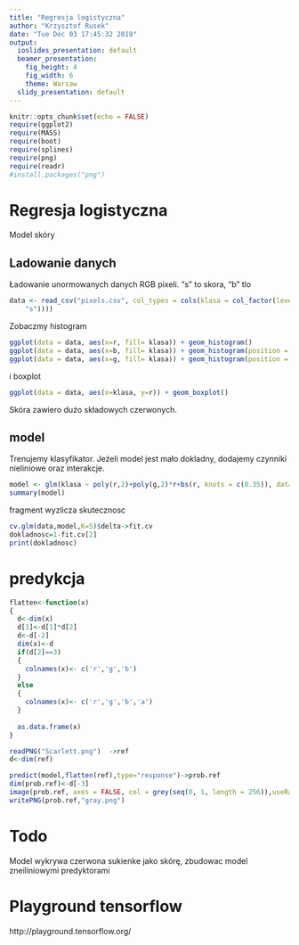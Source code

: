 ---
title: "Regresja logistyczna"
author: "Krzysztof Rusek"
date: "Tue Dec 03 17:45:32 2019"
output:
  ioslides_presentation: default
  beamer_presentation:
    fig_height: 4
    fig_width: 6
    theme: Warsaw
  slidy_presentation: default
---

```{r setup, include=FALSE}
knitr::opts_chunk$set(echo = FALSE)
require(ggplot2)
require(MASS)
require(boot)
require(splines)
require(png)
require(readr)
#install.packages("png")
```


# Regresja logistyczna

Model skóry

## Ladowanie danych

Ładowanie unormowanych danych RGB pixeli.
"s" to skora, "b" tlo
```{r}
data <- read_csv("pixels.csv", col_types = cols(klasa = col_factor(levels = c("b", 
    "s"))))
```

Zobaczmy histogram

```{r}
ggplot(data = data, aes(x=r, fill= klasa)) + geom_histogram()
ggplot(data = data, aes(x=b, fill= klasa)) + geom_histogram(position = "stack")
ggplot(data = data, aes(x=g, fill= klasa)) + geom_histogram(position = "stack")
```

 i boxplot
 
```{r}
ggplot(data = data, aes(x=klasa, y=r)) + geom_boxplot()
```
Skóra zawiero dużo składowych czerwonych.

## model

Trenujemy klasyfikator. Jeżeli model jest mało dokladny, dodajemy czynniki nieliniowe oraz interakcje.

```{r}
model <- glm(klasa ~ poly(r,2)+poly(g,2)*r+bs(r, knots = c(0.35)), data=data, family=binomial)
summary(model)
```

fragment wyzlicza skutecznosc

```{r}
cv.glm(data,model,K=5)$delta->fit.cv
dokladnosc=1-fit.cv[2]
print(dokladnosc)
```

# predykcja

```{r}
flatten<-function(x)
{
  d<-dim(x)
  d[1]<-d[1]*d[2]
  d<-d[-2]
  dim(x)<-d
  if(d[2]==3)
  {
    colnames(x)<- c('r','g','b')
  }
  else
  {
    colnames(x)<- c('r','g','b','a')
  }
  
  as.data.frame(x)
}

readPNG("Scarlett.png")  ->ref
d<-dim(ref)

predict(model,flatten(ref),type="response")->prob.ref
dim(prob.ref)<-d[-3]
image(prob.ref, axes = FALSE, col = grey(seq(0, 1, length = 256)),useRaster=T)
writePNG(prob.ref,"gray.png")

```

# Todo

Model wykrywa czerwona sukienke jako skórę, zbudowac model zneiliniowymi predyktorami

# Playground tensorflow

http://playground.tensorflow.org/